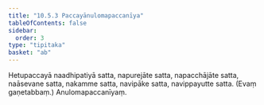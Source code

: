 ```yaml
---
title: "10.5.3 Paccayānulomapaccanīya"
tableOfContents: false
sidebar:
  order: 3
type: "tipitaka"
basket: "ab"
---
```



<DynamicBreadcrumb />

<Division number="73">

<Paragraph number="1263">
Hetupaccayā naadhipatiyā satta, napurejāte satta, napacchājāte satta, naāsevane satta, nakamme satta, navipāke satta, navippayutte satta. (Evaṃ gaṇetabbaṃ.)

</Paragraph>
</Division>

<Paragraph number="1264" type="center">
Anulomapaccanīyaṃ.
</Paragraph>